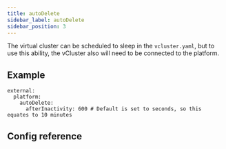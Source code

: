 ```yaml
---
title: autoDelete
sidebar_label: autoDelete
sidebar_position: 3
---
```




<ProAdmonition/>

The virtual cluster can be scheduled to sleep in the `vcluster.yaml`, but to use this ability, the vCluster also will need to be connected to the platform.

## Example

```
external:
  platform:
    autoDelete:
      afterInactivity: 600 # Default is set to seconds, so this equates to 10 minutes
```

## Config reference

<AutoDelete />
